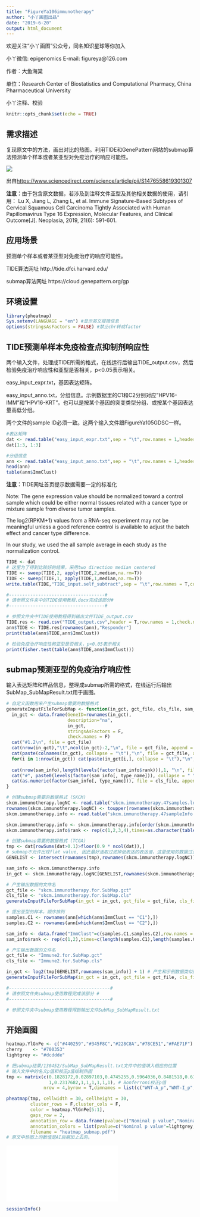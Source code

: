 ---
title: "FigureYa106immunotherapy"
author: "小丫画图出品"
date: "2019-6-20"
output: html_document
---
欢迎关注“小丫画图”公众号，同名知识星球等你加入

小丫微信: epigenomics  E-mail: figureya@126.com

作者：大鱼海棠

单位：Research Center of Biostatistics and Computational Pharmacy, China Pharmaceutical University

小丫注释、校验

```{r setup, include=FALSE}
knitr::opts_chunk$set(echo = TRUE)
```

## 需求描述

复现原文中的方法，画出对比的热图。利用TIDE和GenePattern网站的submap算法预测单个样本或者某亚型对免疫治疗的响应可能性。

![](example.png)

出自<https://www.sciencedirect.com/science/article/pii/S1476558619301307>

**注意：**由于包含原文数据，若涉及到注释文件亚型及其他相关数据的使用，请引用：
Lu X, Jiang L, Zhang L, et al. Immune Signature-Based Subtypes of Cervical Squamous Cell Carcinoma Tightly Associated with Human Papillomavirus Type 16 Expression, Molecular Features, and Clinical Outcome[J]. Neoplasia, 2019, 21(6): 591-601.

## 应用场景

预测单个样本或者某亚型对免疫治疗的响应可能性。

TIDE算法网址 http://tide.dfci.harvard.edu/

submap算法网址 https://cloud.genepattern.org/gp

## 环境设置

```{r}
library(pheatmap)
Sys.setenv(LANGUAGE = "en") #显示英文报错信息
options(stringsAsFactors = FALSE) #禁止chr转成factor
```

## TIDE预测单样本免疫检查点抑制剂响应性

两个输入文件，处理成TIDE所需的格式，在线运行后输出TIDE_output.csv，然后检验免疫治疗响应性和亚型是否相关，p<0.05表示相关。

easy_input_expr.txt，基因表达矩阵。

easy_input_anno.txt，分组信息。示例数据里的C1和C2分别对应"HPV16-IMM"和"HPV16-KRT"。也可以是按某个基因的突变类型分组、或按某个基因表达量高低分组。

两个文件的sample ID必须一致。这两个输入文件跟FigureYa105GDSC一样。

```{r}
#表达矩阵
dat <- read.table("easy_input_expr.txt",sep = "\t",row.names = 1,header = T,stringsAsFactors = F,check.names = F)
dat[1:3, 1:3]

#分组信息
ann <- read.table("easy_input_anno.txt",sep = "\t",row.names = 1,header = T,stringsAsFactors = F,check.names = F)
head(ann)
table(ann$ImmClust)
```

**注意：**TIDE网址首页提示数据需要一定的标准化

Note: The gene expression value should be normalized toward a control sample which could be either normal tissues related with a cancer type or mixture sample from diverse tumor samples. 

The log2(RPKM+1) values from a RNA-seq experiment may not be meaningful unless a good reference control is available to adjust the batch effect and cancer type difference. 

In our study, we used the all sample average in each study as the normalization control.

```{r}
TIDE <- dat
# 这里为了得到比较好的结果，采用two direction median centered
TIDE <- sweep(TIDE,2, apply(TIDE,2,median,na.rm=T))
TIDE <- sweep(TIDE,1, apply(TIDE,1,median,na.rm=T))
write.table(TIDE,"TIDE_input.self_subtract",sep = "\t",row.names = T,col.names = NA,quote = F)

#------------------------------------#
# 请参照文件夹中的TIDE使用教程.docx完成该部分#
#------------------------------------#

# 参照文件夹中TIDE使用教程得到输出文件TIDE_output.csv
TIDE.res <- read.csv("TIDE_output.csv",header = T,row.names = 1,check.names = F,stringsAsFactors = F)
ann$TIDE <- TIDE.res[rownames(ann),"Responder"]
print(table(ann$TIDE,ann$ImmClust))

# 检验免疫治疗响应性和亚型是否相关，p<0.05表示相关
print(fisher.test(table(ann$TIDE,ann$ImmClust))) 
```

## submap预测亚型的免疫治疗响应性 ###

输入表达矩阵和样品信息，整理成submap所需的格式，在线运行后输出SubMap_SubMapResult.txt用于画图。

```{r}
# 自定义函数用来产生submap需要的数据格式
generateInputFileForSubMap <- function(in_gct, gct_file, cls_file, sam_info, type_name = "type"){
  in_gct <- data.frame(GeneID=rownames(in_gct),
                       description="na",
                       in_gct, 
                       stringsAsFactors = F,
                       check.names = F)
  cat("#1.2\n", file = gct_file)
  cat(nrow(in_gct),"\t",ncol(in_gct)-2,"\n", file = gct_file, append = T)
  cat(paste(colnames(in_gct), collapse = "\t"),"\n", file = gct_file, append = T)
  for(i in 1:nrow(in_gct)) cat(paste(in_gct[i,], collapse = "\t"),"\n", file = gct_file, append = T)
  
  cat(nrow(sam_info),length(levels(factor(sam_info$rank))),1, "\n", file = cls_file )
  cat("#", paste0(levels(factor(sam_info[, type_name])), collapse = " " ), "\n", file = cls_file, sep = "", append = T)
  cat(as.numeric(factor(sam_info[, type_name])), file = cls_file, append = T)
}

# 创建submap需要的数据格式 (SKCM)
skcm.immunotherapy.logNC <- read.table("skcm.immunotherapy.47samples.log2CountsNorm.txt",sep = "\t",row.names = 1,header = T,check.names = F,stringsAsFactors = F) #原文提供的log2转化的标准化count值
rownames(skcm.immunotherapy.logNC) <- toupper(rownames(skcm.immunotherapy.logNC)) # 基因大写，因为我使用的数据是把基因名都大写的
skcm.immunotherapy.info <- read.table("skcm.immunotherapy.47sampleInfo.txt",sep = "\t",row.names = 1,header = T,check.names = F,stringsAsFactors = F)

skcm.immunotherapy.info <- skcm.immunotherapy.info[order(skcm.immunotherapy.info$label),]
skcm.immunotherapy.info$rank <- rep(c(1,2,3,4),times=as.character(table(skcm.immunotherapy.info$label))) #1: CTLA4_noR 2: CTLA4_R 3:PD1_noR 4:PD1_R

# 创建submap需要的数据格式 (TCGA)
tmp <- dat[rowSums(dat>0.1)>floor(0.9 * ncol(dat)),]
# submap不允许出现flat value, 因此最好选取过滤掉低表达的表达谱，这里使用的数据过滤了超过90%样本表达值均<1的基因
GENELIST <- intersect(rownames(tmp),rownames(skcm.immunotherapy.logNC)) # 取交集后的基因列表

sam_info <- skcm.immunotherapy.info
in_gct <- skcm.immunotherapy.logNC[GENELIST,rownames(skcm.immunotherapy.info)]

# 产生输出数据的文件名
gct_file <- "skcm.immunotherapy.for.SubMap.gct"
cls_file <- "skcm.immunotherapy.for.SubMap.cls"
generateInputFileForSubMap(in_gct = in_gct, gct_file = gct_file, cls_file = cls_file, sam_info = sam_info, type_name = "rank")

# 提出亚型的样本，顺序排列
samples.C1 <- rownames(ann[which(ann$ImmClust == "C1"),])
samples.C2 <- rownames(ann[which(ann$ImmClust == "C2"),])

sam_info <- data.frame("ImmClust"=c(samples.C1,samples.C2),row.names = c(samples.C1,samples.C2))
sam_info$rank <- rep(c(1,2),times=c(length(samples.C1),length(samples.C2))) #1: C1,即HPV16-IMM 2: C2,即HPV16-KRT

# 产生输出数据的文件名
gct_file <- "Immune2.for.SubMap.gct"
cls_file <- "Immune2.for.SubMap.cls"

in_gct <- log2(tmp[GENELIST,rownames(sam_info)] + 1) # 产生和示例数据类似的形式，log2转化的标准化count值
generateInputFileForSubMap(in_gct = in_gct, gct_file = gct_file, cls_file = cls_file, sam_info = sam_info, type_name = "rank")

#--------------------------------------#
# 请参照文件夹submap使用教程完成该部分 #
#--------------------------------------#

# 参照文件夹中submap使用教程得到输出文件SubMap_SubMapResult.txt
```

## 开始画图

```{r}
heatmap.YlGnPe <- c("#440259","#345F8C","#228C8A","#78CE51","#FAE71F")
cherry    <- "#700353"
lightgrey <- "#dcddde"

# 把submap结果/130452/SubMap_SubMapResult.txt文件中的值填入相应的位置
# 输入文件中的名义p值和校正p值绘制热图
tmp <- matrix(c(0.1828172,0.02897103,0.4745255,0.5964036,0.8481518,0.61338661,0.7922078,0.4255744, 
                1,0.2317682,1,1,1,1,1,1), # Bonferroni校正p值
              nrow = 4,byrow = T,dimnames = list(c("WNT-A_p","WNT-I_p","WNT-A_b","WNT-I_b"),c("CTAL4-noR","CTLA4-R","PD1-noR","PD1-R")))

pheatmap(tmp, cellwidth = 30, cellheight = 30,
         cluster_rows = F,cluster_cols = F,
         color = heatmap.YlGnPe[5:1],
         gaps_row = 2,
         annotation_row = data.frame(pvalue=c("Nominal p value","Nominal p value","Bonferroni corrected","Bonferroni corrected"),row.names = rownames(tmp)),
         annotation_colors = list(pvalue=c("Nominal p value"=lightgrey,"Bonferroni corrected"=cherry)),
         filename = "heatmap_submap.pdf")
# 原文中热图上的数值是AI后期加上去的。
```

![](heatmap_submap.pdf)

```{r}
sessionInfo()
```
